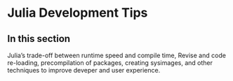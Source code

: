 # Julia Development Tips {#sec-julia-development}

## In this section

Julia's trade-off between runtime speed and compile time, Revise and code re-loading, precompilation of packages, creating sysimages, and other techniques to improve deveper and user experience.



